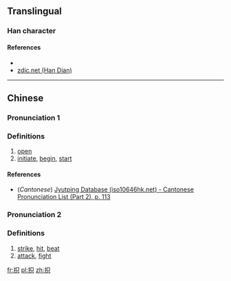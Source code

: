 ==Translingual==

===Han character===
{{Han char|rn=64|rad=手|as=05|sn=8|four=|canj=手口金 (QRC)|ids=⿰[[扌]][[只]]}}

====References====
* {{Han ref|kx=0422.140|dkj=11904|dj=0770.120|hdz=31852.040|uh=62A7|ud=25255}}
*[http://www.zdic.net/z/1a/js/62A7.htm zdic.net (Han Dian)]

----

==Chinese==
{{zh-hanzi-box|[[抧]]}}

===Pronunciation 1===
{{zh-pron
|m=zhǐ
|c=zi2
|mc=y
|oc=y
|ma=
|cat=v
}}

===Definitions===

# [[open]]
# [[initiate]], [[begin]], [[start]]

====References====
*(''Cantonese'') [http://www.iso10646hk.net/jp/document/download.jsp Jyutping Database (iso10646hk.net) - Cantonese Pronunciation List (Part 2), p. 113]

===Pronunciation 2===
{{zh-pron
|m=zhǎi
|c=
|ma=
|cat=v
}}

===Definitions===

# [[strike]], [[hit]], [[beat]]
# [[attack]], [[fight]]

[[fr:抧]]
[[pl:抧]]
[[zh:抧]]